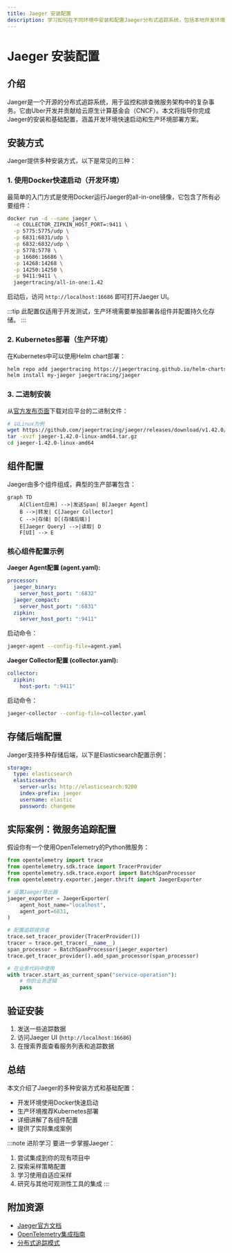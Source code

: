 ```yaml
---
title: Jaeger 安装配置
description: 学习如何在不同环境中安装和配置Jaeger分布式追踪系统，包括本地开发环境和生产环境部署。
---
```


# Jaeger 安装配置

## 介绍

Jaeger是一个开源的分布式追踪系统，用于监控和排查微服务架构中的复杂事务。它由Uber开发并贡献给云原生计算基金会（CNCF）。本文将指导你完成Jaeger的安装和基础配置，涵盖开发环境快速启动和生产环境部署方案。

## 安装方式

Jaeger提供多种安装方式，以下是常见的三种：

### 1. 使用Docker快速启动（开发环境）

最简单的入门方式是使用Docker运行Jaeger的all-in-one镜像，它包含了所有必要组件：

```bash
docker run -d --name jaeger \
  -e COLLECTOR_ZIPKIN_HOST_PORT=:9411 \
  -p 5775:5775/udp \
  -p 6831:6831/udp \
  -p 6832:6832/udp \
  -p 5778:5778 \
  -p 16686:16686 \
  -p 14268:14268 \
  -p 14250:14250 \
  -p 9411:9411 \
  jaegertracing/all-in-one:1.42
```

启动后，访问 `http://localhost:16686` 即可打开Jaeger UI。

:::tip
此配置仅适用于开发测试，生产环境需要单独部署各组件并配置持久化存储。
:::

### 2. Kubernetes部署（生产环境）

在Kubernetes中可以使用Helm chart部署：

```bash
helm repo add jaegertracing https://jaegertracing.github.io/helm-charts
helm install my-jaeger jaegertracing/jaeger
```

### 3. 二进制安装

从[官方发布页面](https://github.com/jaegertracing/jaeger/releases)下载对应平台的二进制文件：

```bash
# 以Linux为例
wget https://github.com/jaegertracing/jaeger/releases/download/v1.42.0/jaeger-1.42.0-linux-amd64.tar.gz
tar -xvzf jaeger-1.42.0-linux-amd64.tar.gz
cd jaeger-1.42.0-linux-amd64
```

## 组件配置

Jaeger由多个组件组成，典型的生产部署包含：

```mermaid
graph TD
    A[Client应用] -->|发送Span| B[Jaeger Agent]
    B -->|转发| C[Jaeger Collector]
    C -->|存储| D[(存储后端)]
    E[Jaeger Query] -->|读取| D
    F[UI] --> E
```

### 核心组件配置示例

**Jaeger Agent配置 (agent.yaml):**

```yaml
processor:
  jaeger_binary:
    server_host_port: ":6832"
  jaeger_compact:
    server_host_port: ":6831"
  zipkin:
    server_host_port: ":9411"
```

启动命令：
```bash
jaeger-agent --config-file=agent.yaml
```

**Jaeger Collector配置 (collector.yaml):**

```yaml
collector:
  zipkin:
    host-port: ":9411"
```

启动命令：
```bash
jaeger-collector --config-file=collector.yaml
```

## 存储后端配置

Jaeger支持多种存储后端，以下是Elasticsearch配置示例：

```yaml
storage:
  type: elasticsearch
  elasticsearch:
    server-urls: http://elasticsearch:9200
    index-prefix: jaeger
    username: elastic
    password: changeme
```

## 实际案例：微服务追踪配置

假设你有一个使用OpenTelemetry的Python微服务：

```python
from opentelemetry import trace
from opentelemetry.sdk.trace import TracerProvider
from opentelemetry.sdk.trace.export import BatchSpanProcessor
from opentelemetry.exporter.jaeger.thrift import JaegerExporter

# 设置Jaeger导出器
jaeger_exporter = JaegerExporter(
    agent_host_name="localhost",
    agent_port=6831,
)

# 配置追踪提供者
trace.set_tracer_provider(TracerProvider())
tracer = trace.get_tracer(__name__)
span_processor = BatchSpanProcessor(jaeger_exporter)
trace.get_tracer_provider().add_span_processor(span_processor)

# 在业务代码中使用
with tracer.start_as_current_span("service-operation"):
    # 你的业务逻辑
    pass
```

## 验证安装

1. 发送一些追踪数据
2. 访问Jaeger UI (`http://localhost:16686`)
3. 在搜索界面查看服务列表和追踪数据

## 总结

本文介绍了Jaeger的多种安装方式和基础配置：
- 开发环境使用Docker快速启动
- 生产环境推荐Kubernetes部署
- 详细讲解了各组件配置
- 提供了实际集成案例

:::note 进阶学习
要进一步掌握Jaeger：
1. 尝试集成到你的现有项目中
2. 探索采样策略配置
3. 学习使用自适应采样
4. 研究与其他可观测性工具的集成
:::

## 附加资源

- [Jaeger官方文档](https://www.jaegertracing.io/docs/)
- [OpenTelemetry集成指南](https://opentelemetry.io/docs/)
- [分布式追踪模式](https://microservices.io/patterns/observability/distributed-tracing.html)